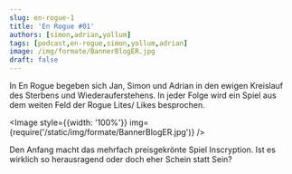 ```yaml
---
slug: en-rogue-1
title: 'En Rogue #01'
authors: [simon,adrian,yollum]
tags: [podcast,en-rogue,simon,yollum,adrian]
image: /img/formate/BannerBlogER.jpg
draft: false
---
```



In En Rogue begeben sich Jan, Simon und Adrian in den ewigen Kreislauf des Sterbens und Wiederauferstehens. In jeder Folge wird ein Spiel aus dem weiten Feld der Rogue Lites/ Likes besprochen.

<Image style={{width: '100%'}} img={require('/static/img/formate/BannerBlogER.jpg')} />

<!--truncate-->

Den Anfang macht das mehrfach preisgekrönte Spiel Inscryption. Ist es wirklich so herausragend oder doch eher Schein statt Sein?

<ReactPlayer
    width="100%"
    height="50px"
    controls
    url='https://m10z.picnotes.de/EnRogue/EnRogue_001.mp3'
/>
